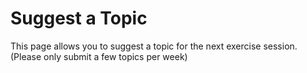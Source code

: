 
# Suggest a Topic

This page allows you to suggest a topic for the next exercise session. (Please only submit a few topics per week)

<SubmitTopics />

